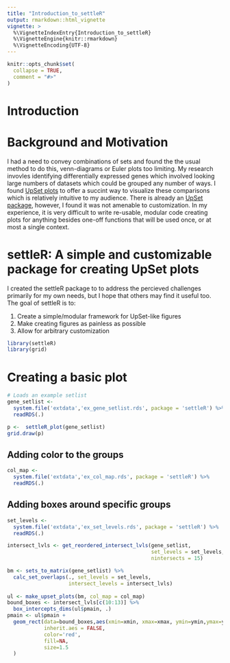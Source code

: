 ```yaml
---
title: "Introduction_to_settleR"
output: rmarkdown::html_vignette
vignette: >
  %\VignetteIndexEntry{Introduction_to_settleR}
  %\VignetteEngine{knitr::rmarkdown}
  %\VignetteEncoding{UTF-8}
---
```


```r
knitr::opts_chunk$set(
  collapse = TRUE,
  comment = "#>"
)
```

# Introduction 
# Background and Motivation 
I had a need to convey combinations of sets and found the the usual method to do this, venn-diagrams or Euler plots too limiting. My research invovles identifying differentially expressed genes which involved looking large numbers of datasets which could be grouped any number of ways. I found [UpSet plots](https://github.com/hms-dbmi/UpSetR/) to offer a succint way to visualize these comparisons which is relatively intuitive to my audience. There is already an [UpSet package](https://cran.rstudio.com/web/packages/UpSetR/), however, I found it was not amenable to customization. In my experience, it is very difficult to write re-usable, modular code creating plots for anything besides one-off functions that will be used once, or at most a single context. 

# settleR: A simple and customizable package for creating UpSet plots 
I created the settleR package to to address the percieved challenges primarily for my own needs, but I hope that others may find it useful too. 
The goal of settleR is to:

1. Create a simple/modular framework for UpSet-like figures
2. Make creating figures as painless as possible 
3. Allow for arbitrary customization 


```r
library(settleR)
library(grid)

```
# Creating a basic plot 
```r
# Loads an example setlist 
gene_setlist <- 
  system.file('extdata','ex_gene_setlist.rds', package = 'settleR') %>% 
  readRDS(.)

p <-  settleR_plot(gene_setlist)
grid.draw(p)
```


## Adding color to the groups 
```r
col_map <- 
  system.file('extdata','ex_col_map.rds', package = 'settleR') %>% 
  readRDS(.)

```
## Adding boxes around specific groups 
```r
set_levels <- 
  system.file('extdata','ex_set_levels.rds', package = 'settleR') %>% 
  readRDS(.)

intersect_lvls <- get_reordered_intersect_lvls(gene_setlist,
                                               set_levels = set_levels,
                                               nintersects = 15)

bm <- sets_to_matrix(gene_setlist) %>% 
  calc_set_overlaps(., set_levels = set_levels, 
                    intersect_levels = intersect_lvls) 
  
ul <- make_upset_plots(bm, col_map = col_map)
bound_boxes <- intersect_lvls[c(10:13)] %>% 
  box_intercepts_dims(ul$pmain, .)
pmain <- ul$pmain + 
  geom_rect(data=bound_boxes,aes(xmin=xmin, xmax=xmax, ymin=ymin,ymax=ymax), 
            inherit.aes = FALSE, 
            color='red', 
            fill=NA,
            size=1.5
  )

```

